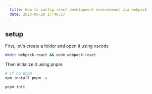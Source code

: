 ```yaml
---
  title: How to config react development environment via webpack
  date: 2023-08-28 17:46:27
---
```


## setup

First, let's create a folder and open it using vscode

```bash
mkdir webpack-react && code webpack-react
```

Then initialize it using pnpm

```bash
# if no pnpm
npm install pnpm -g

pnpm init
```
